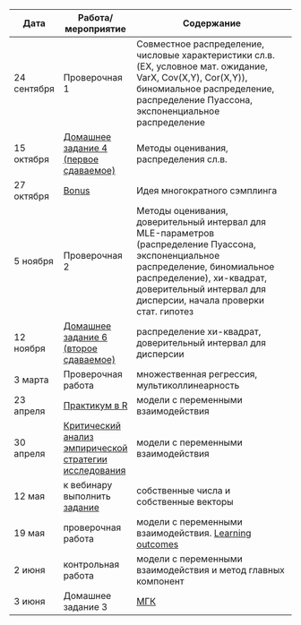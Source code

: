 
Дата | Работа/мероприятие  | Содержание
-------- | -------- | --------------------------------------------------------
24 сентября | Проверочная 1  | Совместное распределение, числовые характеристики сл.в. (EX, условное мат. ожидание, VarX, Cov(X,Y), Cor(X,Y)), биномиальное распределение, распределение Пуассона, экспоненциальное распределение
15 октября | <a href="tvims2_hw4.pdf" title=>Домашнее задание 4 (первое сдаваемое)</a> | Методы оценивания, распределения сл.в.
27 октября | <a href="tvims2_hw_bonus.pdf" title=>Bonus</a> | Идея многократного сэмплинга
5 ноября | Проверочная 2 | Методы оценивания, доверительный интервал для MLE-параметров (распределение Пуассона, экспоненциальное распределение, биномиальное распределение), хи-квадрат, доверительный интервал для дисперсии, начала проверки стат. гипотез
12 ноября | <a href="https://www.dropbox.com/sh/xt97x9qn66uvx10/AADLVJ5O3So7dc0wIPRt-1Mca?dl=0" title=>Домашнее задание 6 (второе сдаваемое)</a> |распределение хи-квадрат, доверительный интервал для дисперсии
3 марта | Проверочная работа |множественная регрессия, мультиколлинеарность
23 апреля | <a href="https://drive.google.com/drive/folders/1tk13EF4Mf6P-w_iIVZ1SEt9PoDli1Vsr"title=>Практикум в R </a> | модели с переменными взаимодействия
30 апреля | <a href="https://drive.google.com/drive/folders/1PUh6r7B6kchRLY7LAMZmcPfoqa_9wEp9"title=>Критический анализ эмпирической стратегии исследования</a> | модели с переменными взаимодействия
12 мая | к вебинару выполнить <a href="tvims3_seminar4.pdf"title=>задание</a> | собственные числа и собственные векторы 
19 мая  | проверочная работа | модели с переменными взаимодействия. <a href="tvims3_LO1.pdf" title=>Learning outcomes</a>
2 июня | контрольная работа | модели с переменными взаимодействия и метод главных компонент
3 июня | Домашнее задание 3 | <a href="tvims3_hw_PCA.pdf" title=>МГК</a>
